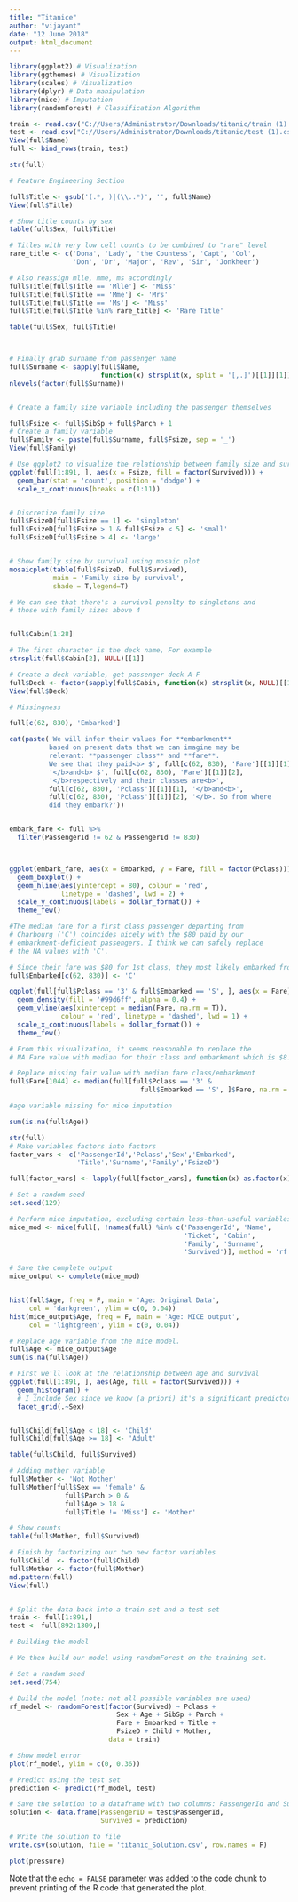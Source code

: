 ---
title: "Titanice"
author: "vijayant"
date: "12 June 2018"
output: html_document
---

```{r setup, include=FALSE}
library(ggplot2) # Visualization
library(ggthemes) # Visualization
library(scales) # Visualization
library(dplyr) # Data manipulation
library(mice) # Imputation
library(randomForest) # Classification Algorithm

```


```{r cars}
train <- read.csv("C://Users/Administrator/Downloads/titanic/train (1).csv")
test <- read.csv("C://Users/Administrator/Downloads/titanic/test (1).csv")
View(full$Name)
full <- bind_rows(train, test)

str(full)

# Feature Engineering Section

full$Title <- gsub('(.*, )|(\\..*)', '', full$Name)
View(full$Title)

# Show title counts by sex
table(full$Sex, full$Title)

# Titles with very low cell counts to be combined to "rare" level
rare_title <- c('Dona', 'Lady', 'the Countess', 'Capt', 'Col',
                'Don', 'Dr', 'Major', 'Rev', 'Sir', 'Jonkheer')

# Also reassign mlle, mme, ms accordingly
full$Title[full$Title == 'Mlle'] <- 'Miss'
full$Title[full$Title == 'Mme'] <- 'Mrs'
full$Title[full$Title == 'Ms'] <- 'Miss'
full$Title[full$Title %in% rare_title] <- 'Rare Title'

table(full$Sex, full$Title)



# Finally grab surname from passenger name
full$Surname <- sapply(full$Name,
                       function(x) strsplit(x, split = '[,.]')[[1]][1])
nlevels(factor(full$Surname))


# Create a family size variable including the passenger themselves

full$Fsize <- full$SibSp + full$Parch + 1
# Create a family variable
full$Family <- paste(full$Surname, full$Fsize, sep = '_')
View(full$Family)

# Use ggplot2 to visualize the relationship between family size and survival
ggplot(full[1:891, ], aes(x = Fsize, fill = factor(Survived))) +
  geom_bar(stat = 'count', position = 'dodge') +
  scale_x_continuous(breaks = c(1:11))


# Discretize family size
full$FsizeD[full$Fsize == 1] <- 'singleton'
full$FsizeD[full$Fsize > 1 & full$Fsize < 5] <- 'small'
full$FsizeD[full$Fsize > 4] <- 'large'


# Show family size by survival using mosaic plot
mosaicplot(table(full$FsizeD, full$Survived), 
           main = 'Family size by survival',
           shade = T,legend=T)

# We can see that there's a survival penalty to singletons and 
# those with family sizes above 4


full$Cabin[1:28]

# The first character is the deck name, For example
strsplit(full$Cabin[2], NULL)[[1]]

# Create a deck variable, get passenger deck A-F
full$Deck <- factor(sapply(full$Cabin, function(x) strsplit(x, NULL)[[1]][1]))
View(full$Deck)

# Missingness

full[c(62, 830), 'Embarked']

cat(paste('We will infer their values for **embarkment** 
          based on present data that we can imagine may be 
          relevant: **passenger class** and **fare**. 
          We see that they paid<b> $', full[c(62, 830), 'Fare'][[1]][1], 
          '</b>and<b> $', full[c(62, 830), 'Fare'][[1]][2], 
          '</b>respectively and their classes are<b>', 
          full[c(62, 830), 'Pclass'][[1]][1], '</b>and<b>', 
          full[c(62, 830), 'Pclass'][[1]][2], '</b>. So from where 
          did they embark?'))


embark_fare <- full %>%
  filter(PassengerId != 62 & PassengerId != 830)



ggplot(embark_fare, aes(x = Embarked, y = Fare, fill = factor(Pclass))) +
  geom_boxplot() +
  geom_hline(aes(yintercept = 80), colour = 'red',
             linetype = 'dashed', lwd = 2) +
  scale_y_continuous(labels = dollar_format()) +
  theme_few()

#The median fare for a first class passenger departing from 
# Charbourg ('C') coincides nicely with the $80 paid by our 
# embarkment-deficient passengers. I think we can safely replace 
# the NA values with 'C'.

# Since their fare was $80 for 1st class, they most likely embarked from 'C'
full$Embarked[c(62, 830)] <- 'C'

ggplot(full[full$Pclass == '3' & full$Embarked == 'S', ], aes(x = Fare)) +
  geom_density(fill = '#99d6ff', alpha = 0.4) +
  geom_vline(aes(xintercept = median(Fare, na.rm = T)),
             colour = 'red', linetype = 'dashed', lwd = 1) +
  scale_x_continuous(labels = dollar_format()) +
  theme_few()

# From this visualization, it seems reasonable to replace the 
# NA Fare value with median for their class and embarkment which is $8.05.

# Replace missing fair value with median fare class/embarkment
full$Fare[1044] <- median(full[full$Pclass == '3' &
                                 full$Embarked == 'S', ]$Fare, na.rm = T)

#age variable missing for mice imputation

sum(is.na(full$Age))

str(full)
# Make variables factors into factors
factor_vars <- c('PassengerId','Pclass','Sex','Embarked',
                 'Title','Surname','Family','FsizeD')

full[factor_vars] <- lapply(full[factor_vars], function(x) as.factor(x))

# Set a random seed
set.seed(129)

# Perform mice imputation, excluding certain less-than-useful variables
mice_mod <- mice(full[, !names(full) %in% c('PassengerId', 'Name', 
                                            'Ticket', 'Cabin',
                                            'Family', 'Surname',
                                            'Survived')], method = 'rf')

# Save the complete output
mice_output <- complete(mice_mod)


hist(full$Age, freq = F, main = 'Age: Original Data',
     col = 'darkgreen', ylim = c(0, 0.04))
hist(mice_output$Age, freq = F, main = 'Age: MICE output',
     col = 'lightgreen', ylim = c(0, 0.04))

# Replace age variable from the mice model.
full$Age <- mice_output$Age
sum(is.na(full$Age))

# First we'll look at the relationship between age and survival
ggplot(full[1:891, ], aes(Age, fill = factor(Survived))) +
  geom_histogram() +
  # I include Sex since we know (a priori) it's a significant predictor
  facet_grid(.~Sex)


full$Child[full$Age < 18] <- 'Child'
full$Child[full$Age >= 18] <- 'Adult'

table(full$Child, full$Survived)

# Adding mother variable
full$Mother <- 'Not Mother'
full$Mother[full$Sex == 'female' & 
              full$Parch > 0 &
              full$Age > 18 &
              full$Title != 'Miss'] <- 'Mother'

# Show counts
table(full$Mother, full$Survived)

# Finish by factorizing our two new factor variables
full$Child  <- factor(full$Child)
full$Mother <- factor(full$Mother)
md.pattern(full)
View(full)


# Split the data back into a train set and a test set
train <- full[1:891,]
test <- full[892:1309,]

# Building the model

# We then build our model using randomForest on the training set.

# Set a random seed
set.seed(754)

# Build the model (note: not all possible variables are used)
rf_model <- randomForest(factor(Survived) ~ Pclass +
                           Sex + Age + SibSp + Parch +
                           Fare + Embarked + Title +
                           FsizeD + Child + Mother,
                         data = train)

# Show model error
plot(rf_model, ylim = c(0, 0.36))

# Predict using the test set
prediction <- predict(rf_model, test)

# Save the solution to a dataframe with two columns: PassengerId and Survived (prediction)
solution <- data.frame(PassengerID = test$PassengerId, 
                       Survived = prediction)

# Write the solution to file
write.csv(solution, file = 'titanic_Solution.csv', row.names = F)

 ```



```{r pressure, echo=FALSE}
plot(pressure)
```

Note that the `echo = FALSE` parameter was added to the code chunk to prevent printing of the R code that generated the plot.
